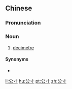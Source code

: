 ==Chinese==
{{zh-forms}}

===Pronunciation===
{{zh-pron
|m=gōngcùn
|c=gung1 cyun3
|cat=n
}}

===Noun===
{{zh-noun}}

# [[decimetre]] {{gloss|SI unit}}

====Synonyms====
* {{zh-l|分米‎}}

{{zh-cat|SI units}}

[[li:公寸]]
[[hu:公寸]]
[[pt:公寸]]
[[zh:公寸]]